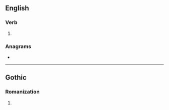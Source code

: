 {{also|Swarts}}
==English==

===Verb===
{{head|en|verb form}}

# {{en-third-person singular of|swart}}

===Anagrams===
* {{anagrams|en|straws}}

----

==Gothic==

===Romanization===
{{got-rom}}

# {{got-romanization of|𐍃𐍅𐌰𐍂𐍄𐍃}}